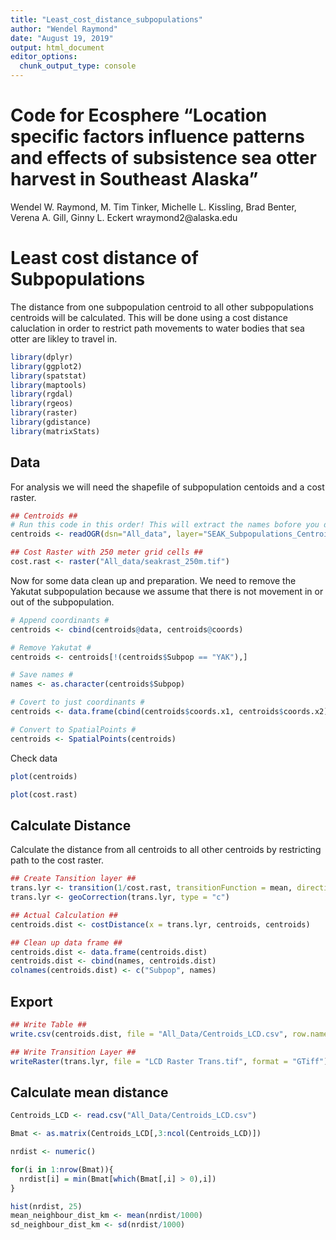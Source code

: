 ```yaml
---
title: "Least_cost_distance_subpopulations"
author: "Wendel Raymond"
date: "August 19, 2019"
output: html_document
editor_options: 
  chunk_output_type: console
---
```

# Code for Ecosphere "Location specific factors influence patterns and effects of subsistence sea otter harvest in Southeast Alaska"
Wendel W. Raymond, M. Tim Tinker, Michelle L. Kissling, Brad Benter, Verena A. Gill, Ginny L. Eckert
wraymond2@alaska.edu

# Least cost distance of Subpopulations
The distance from one subpopulation centroid to all other subpopulations centroids will be calculated. This will be done using a cost distance caluclation in order to restrict path movements to water bodies that sea otter are likley to travel in. 

```r
library(dplyr)
library(ggplot2)
library(spatstat)
library(maptools)
library(rgdal)
library(rgeos)
library(raster)
library(gdistance)
library(matrixStats)
```

## Data
For analysis we will need the shapefile of subpopulation centoids and a cost raster. 
```r
## Centroids ##
# Run this code in this order! This will extract the names bofore you delete them #
centroids <- readOGR(dsn="All_data", layer="SEAK_Subpopulations_Centroids_WR_UTM")

## Cost Raster with 250 meter grid cells ##
cost.rast <- raster("All_data/seakrast_250m.tif")
```

Now for some data clean up and preparation. We need to remove the Yakutat subpopulation because we assume that there is not movement in or out of the subpopulation.
```r
# Append coordinants #
centroids <- cbind(centroids@data, centroids@coords)

# Remove Yakutat #
centroids <- centroids[!(centroids$Subpop == "YAK"),]

# Save names #
names <- as.character(centroids$Subpop)

# Covert to just coordinants #
centroids <- data.frame(cbind(centroids$coords.x1, centroids$coords.x2))

# Convert to SpatialPoints #
centroids <- SpatialPoints(centroids)
```

Check data
```r
plot(centroids)

plot(cost.rast)
```

## Calculate Distance
Calculate the distance from all centroids to all other centroids by restricting path to the cost raster.
```r
## Create Tansition layer ##
trans.lyr <- transition(1/cost.rast, transitionFunction = mean, directions = 8)
trans.lyr <- geoCorrection(trans.lyr, type = "c")

## Actual Calculation ##
centroids.dist <- costDistance(x = trans.lyr, centroids, centroids)

## Clean up data frame ##
centroids.dist <- data.frame(centroids.dist)
centroids.dist <- cbind(names, centroids.dist)
colnames(centroids.dist) <- c("Subpop", names)
```

## Export
```r
## Write Table ##
write.csv(centroids.dist, file = "All_Data/Centroids_LCD.csv", row.names = names)

## Write Transition Layer ##
writeRaster(trans.lyr, file = "LCD Raster Trans.tif", format = "GTiff")
```

## Calculate mean distance
```r
Centroids_LCD <- read.csv("All_Data/Centroids_LCD.csv")

Bmat <- as.matrix(Centroids_LCD[,3:ncol(Centroids_LCD)])

nrdist <- numeric()

for(i in 1:nrow(Bmat)){
  nrdist[i] = min(Bmat[which(Bmat[,i] > 0),i])
}

hist(nrdist, 25)
mean_neighbour_dist_km <- mean(nrdist/1000)
sd_neighbour_dist_km <- sd(nrdist/1000)
```

